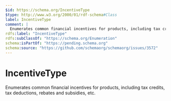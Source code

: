```yaml
---
$id: https://schema.org/IncentiveType
$type: http://www.w3.org/2000/01/rdf-schema#Class
label: IncentiveType
comment: |
  Enumerates common financial incentives for products, including tax credits, tax deductions, rebates and subsidies, etc.
rdfs:label: "IncentiveType"
rdfs:subClassOf: "https://schema.org/Enumeration"
schema:isPartOf: "https://pending.schema.org"
schema:source: "https://github.com/schemaorg/schemaorg/issues/3572"
---
```


# IncentiveType

Enumerates common financial incentives for products, including tax credits, tax deductions, rebates and subsidies, etc.

